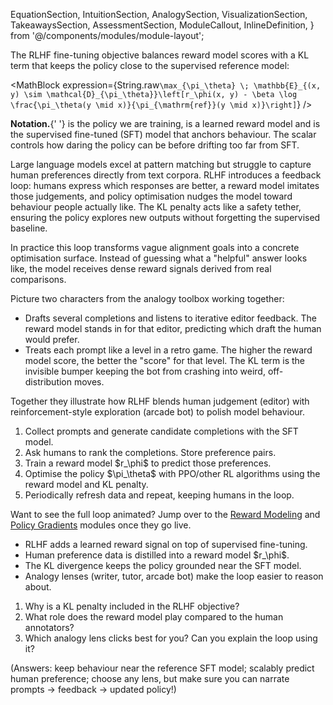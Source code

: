   EquationSection,
  IntuitionSection,
  AnalogySection,
  VisualizationSection,
  TakeawaysSection,
  AssessmentSection,
  ModuleCallout,
  InlineDefinition,
} from '@/components/modules/module-layout';

<EquationSection id="equation" title="RLHF Training Objective">
  The RLHF fine-tuning objective balances reward model scores with a KL term that
  keeps the policy close to the supervised reference model:

  <MathBlock
    expression={String.raw`\max_{\pi_\theta} \; \mathbb{E}_{(x, y) \sim \mathcal{D}_{\pi_\theta}}\left[r_\phi(x, y) - \beta \log \frac{\pi_\theta(y \mid x)}{\pi_{\mathrm{ref}}(y \mid x)}\right]`}
  />

  <ModuleCallout>
    <strong>Notation.</strong>{' '}
    <MathInline expression={String.raw`\pi_\theta`} /> is the policy we are training,
    <MathInline expression={String.raw`r_\phi`} /> is a learned reward model and
    <MathInline expression={String.raw`\pi_{\mathrm{ref}}`} /> is the supervised fine-tuned
    (SFT) model that anchors behaviour. The scalar
    <MathInline expression={String.raw`\beta`} /> controls how daring the policy can be
    before drifting too far from SFT.
  </ModuleCallout>
</EquationSection>

<IntuitionSection id="intuition" title="Why Human Feedback Matters">
  <p>
    Large language models excel at pattern matching but struggle to capture
    human preferences directly from text corpora. RLHF introduces a feedback
    loop: humans express which responses are better, a reward model imitates
    those judgements, and policy optimisation nudges the model toward behaviour
    people actually like. The KL penalty acts like a safety tether, ensuring the
    policy explores new outputs without forgetting the supervised baseline.
  </p>
  <p>
    In practice this loop transforms vague alignment goals into a concrete
    optimisation surface. Instead of guessing what a "helpful" answer looks
    like, the model receives dense reward signals derived from real comparisons.
  </p>
</IntuitionSection>

<AnalogySection id="analogy" title="Analogy: Writing Coach Meets Arcade Bot">
  <p>
    Picture two characters from the analogy toolbox working together:
  </p>
  <ul>
    <li>
      <InlineDefinition term="Writing student">Drafts several completions and
      listens to iterative editor feedback. The reward model stands in for that
      editor, predicting which draft the human would prefer.</InlineDefinition>
    </li>
    <li>
      <InlineDefinition term="Arcade bot">Treats each prompt like a level in a
      retro game. The higher the reward model score, the better the "score" for
      that level. The KL term is the invisible bumper keeping the bot from
      crashing into weird, off-distribution moves.</InlineDefinition>
    </li>
  </ul>
  <p>
    Together they illustrate how RLHF blends human judgement (editor) with
    reinforcement-style exploration (arcade bot) to polish model behaviour.
  </p>
</AnalogySection>

<VisualizationSection id="visualization" title="The RLHF Loop">
  <ol>
    <li>Collect prompts and generate candidate completions with the SFT model.</li>
    <li>Ask humans to rank the completions. Store preference pairs.</li>
    <li>Train a reward model $r_\phi$ to predict those preferences.</li>
    <li>Optimise the policy $\pi_\theta$ with PPO/other RL algorithms using the
        reward model and KL penalty.</li>
    <li>Periodically refresh data and repeat, keeping humans in the loop.</li>
  </ol>
  <ModuleCallout>
    Want to see the full loop animated? Jump over to the
    <a href="/modules/reward-modeling">Reward Modeling</a> and
    <a href="/modules/policy-gradients">Policy Gradients</a> modules once they go live.
  </ModuleCallout>
  <PolicyImprovementChart />
</VisualizationSection>

<TakeawaysSection id="takeaways" title="Key Takeaways">
  <ul>
    <li>RLHF adds a learned reward signal on top of supervised fine-tuning.</li>
    <li>Human preference data is distilled into a reward model $r_\phi$.</li>
    <li>The KL divergence keeps the policy grounded near the SFT model.</li>
    <li>Analogy lenses (writer, tutor, arcade bot) make the loop easier to reason about.</li>
  </ul>
</TakeawaysSection>

<AssessmentSection id="assessment" title="Quick Self-Check">
  <ol>
    <li>Why is a KL penalty included in the RLHF objective?</li>
    <li>What role does the reward model play compared to the human annotators?</li>
    <li>Which analogy lens clicks best for you? Can you explain the loop using it?</li>
  </ol>
  <p className="text-sm text-muted-foreground">
    (Answers: keep behaviour near the reference SFT model; scalably predict human
    preference; choose any lens, but make sure you can narrate prompts &rarr; feedback &rarr;
    updated policy!)
  </p>
</AssessmentSection>
